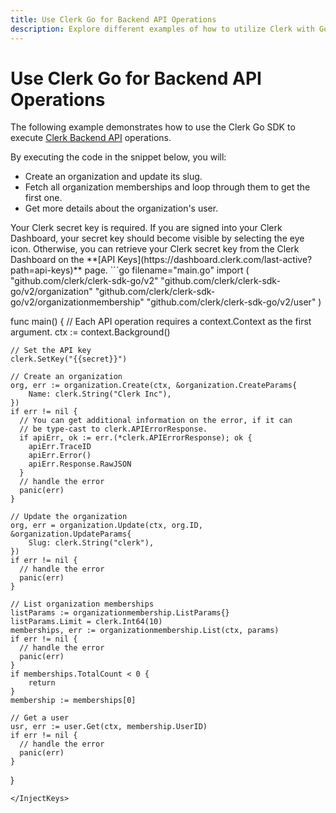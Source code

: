 ```yaml
---
title: Use Clerk Go for Backend API Operations
description: Explore different examples of how to utilize Clerk with Go.
---
```


# Use Clerk Go for Backend API Operations

The following example demonstrates how to use the Clerk Go SDK to execute [Clerk Backend API](/docs/references/backend/overview) operations.

By executing the code in the snippet below, you will:

- Create an organization and update its slug.
- Fetch all organization memberships and loop through them to get the first one.
- Get more details about the organization's user.

<Callout type="info">
  Your Clerk secret key is required. If you are signed into your Clerk Dashboard, your secret key should become visible by selecting the eye icon. Otherwise, you can retrieve your Clerk secret key from the Clerk Dashboard on the **[API Keys](https://dashboard.clerk.com/last-active?path=api-keys)** page.
</Callout>

<InjectKeys>
  ```go filename="main.go"
  import (
      "github.com/clerk/clerk-sdk-go/v2"
      "github.com/clerk/clerk-sdk-go/v2/organization"
      "github.com/clerk/clerk-sdk-go/v2/organizationmembership"
      "github.com/clerk/clerk-sdk-go/v2/user"
  )

  func main() {
    // Each API operation requires a context.Context as the first argument.
    ctx := context.Background()

    // Set the API key
    clerk.SetKey("{{secret}}")

    // Create an organization
    org, err := organization.Create(ctx, &organization.CreateParams{
        Name: clerk.String("Clerk Inc"),
    })
    if err != nil {
      // You can get additional information on the error, if it can
      // be type-cast to clerk.APIErrorResponse.
      if apiErr, ok := err.(*clerk.APIErrorResponse); ok {
        apiErr.TraceID
        apiErr.Error()
        apiErr.Response.RawJSON
      }
      // handle the error
      panic(err)
    }

    // Update the organization
    org, err = organization.Update(ctx, org.ID, &organization.UpdateParams{
        Slug: clerk.String("clerk"),
    })
    if err != nil {
      // handle the error
      panic(err)
    }

    // List organization memberships
    listParams := organizationmembership.ListParams{}
    listParams.Limit = clerk.Int64(10)
    memberships, err := organizationmembership.List(ctx, params)
    if err != nil {
      // handle the error
      panic(err)
    }
    if memberships.TotalCount < 0 {
        return
    }
    membership := memberships[0]

    // Get a user
    usr, err := user.Get(ctx, membership.UserID)
    if err != nil {
      // handle the error
      panic(err)
    }
  }
  ```
</InjectKeys>
